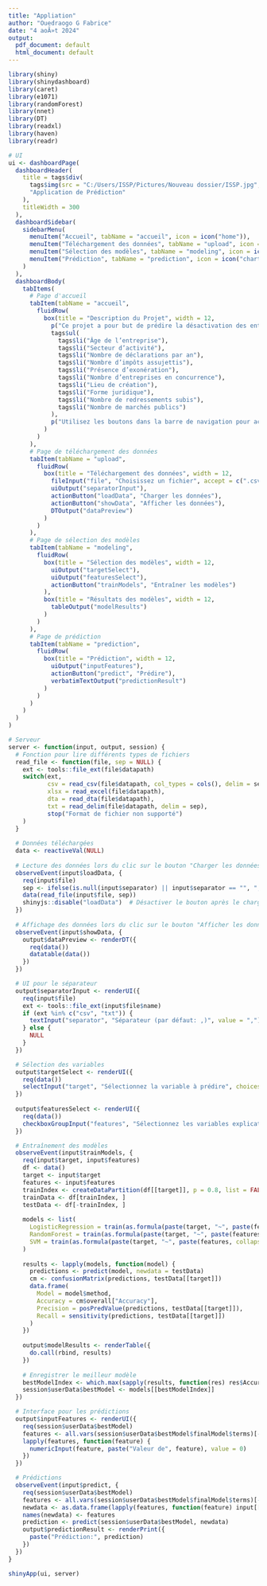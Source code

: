 ---
title: "Appliation"
author: "Ouedraogo G Fabrice"
date: "4 aoÃ»t 2024"
output:
  pdf_document: default
  html_document: default
---

```{r}
library(shiny)
library(shinydashboard)
library(caret)
library(e1071)
library(randomForest)
library(nnet)
library(DT)
library(readxl)
library(haven)
library(readr)

# UI
ui <- dashboardPage(
  dashboardHeader(
    title = tags$div(
      tags$img(src = "C:/Users/ISSP/Pictures/Nouveau dossier/ISSP.jpg", height = "50px", style = "margin-right: 10px;"), # Ajout du logo
      "Application de Prédiction"
    ),
    titleWidth = 300
  ),
  dashboardSidebar(
    sidebarMenu(
      menuItem("Accueil", tabName = "accueil", icon = icon("home")),
      menuItem("Téléchargement des données", tabName = "upload", icon = icon("upload")),
      menuItem("Sélection des modèles", tabName = "modeling", icon = icon("cogs")),
      menuItem("Prédiction", tabName = "prediction", icon = icon("chart-line"))
    )
  ),
  dashboardBody(
    tabItems(
      # Page d'accueil
      tabItem(tabName = "accueil",
        fluidRow(
          box(title = "Description du Projet", width = 12,
            p("Ce projet a pour but de prédire la désactivation des entreprises du fichier de l’identifiant financier unique (IFU). Les variables explicatives incluent :"),
            tags$ul(
              tags$li("Âge de l’entreprise"),
              tags$li("Secteur d’activité"),
              tags$li("Nombre de déclarations par an"),
              tags$li("Nombre d’impôts assujettis"),
              tags$li("Présence d’exonération"),
              tags$li("Nombre d’entreprises en concurrence"),
              tags$li("Lieu de création"),
              tags$li("Forme juridique"),
              tags$li("Nombre de redressements subis"),
              tags$li("Nombre de marchés publics")
            ),
            p("Utilisez les boutons dans la barre de navigation pour accéder aux différentes tâches.")
          )
        )
      ),
      # Page de téléchargement des données
      tabItem(tabName = "upload",
        fluidRow(
          box(title = "Téléchargement des données", width = 12,
            fileInput("file", "Choisissez un fichier", accept = c(".csv", ".xlsx", ".dta", ".txt")),
            uiOutput("separatorInput"),
            actionButton("loadData", "Charger les données"),
            actionButton("showData", "Afficher les données"),
            DTOutput("dataPreview")
          )
        )
      ),
      # Page de sélection des modèles
      tabItem(tabName = "modeling",
        fluidRow(
          box(title = "Sélection des modèles", width = 12,
            uiOutput("targetSelect"),
            uiOutput("featuresSelect"),
            actionButton("trainModels", "Entraîner les modèles")
          ),
          box(title = "Résultats des modèles", width = 12,
            tableOutput("modelResults")
          )
        )
      ),
      # Page de prédiction
      tabItem(tabName = "prediction",
        fluidRow(
          box(title = "Prédiction", width = 12,
            uiOutput("inputFeatures"),
            actionButton("predict", "Prédire"),
            verbatimTextOutput("predictionResult")
          )
        )
      )
    )
  )
)

# Serveur
server <- function(input, output, session) {
  # Fonction pour lire différents types de fichiers
  read_file <- function(file, sep = NULL) {
    ext <- tools::file_ext(file$datapath)
    switch(ext,
           csv = read_csv(file$datapath, col_types = cols(), delim = sep),
           xlsx = read_excel(file$datapath),
           dta = read_dta(file$datapath),
           txt = read_delim(file$datapath, delim = sep),
           stop("Format de fichier non supporté")
    )
  }
  
  # Données téléchargées
  data <- reactiveVal(NULL)
  
  # Lecture des données lors du clic sur le bouton "Charger les données"
  observeEvent(input$loadData, {
    req(input$file)
    sep <- ifelse(is.null(input$separator) || input$separator == "", ",", input$separator)
    data(read_file(input$file, sep))
    shinyjs::disable("loadData")  # Désactiver le bouton après le chargement
  })
  
  # Affichage des données lors du clic sur le bouton "Afficher les données"
  observeEvent(input$showData, {
    output$dataPreview <- renderDT({
      req(data())
      datatable(data())
    })
  })

  # UI pour le séparateur
  output$separatorInput <- renderUI({
    req(input$file)
    ext <- tools::file_ext(input$file$name)
    if (ext %in% c("csv", "txt")) {
      textInput("separator", "Séparateur (par défaut: ,)", value = ",")
    } else {
      NULL
    }
  })

  # Sélection des variables
  output$targetSelect <- renderUI({
    req(data())
    selectInput("target", "Sélectionnez la variable à prédire", choices = names(data()))
  })
  
  output$featuresSelect <- renderUI({
    req(data())
    checkboxGroupInput("features", "Sélectionnez les variables explicatives", choices = setdiff(names(data()), input$target))
  })

  # Entraînement des modèles
  observeEvent(input$trainModels, {
    req(input$target, input$features)
    df <- data()
    target <- input$target
    features <- input$features
    trainIndex <- createDataPartition(df[[target]], p = 0.8, list = FALSE)
    trainData <- df[trainIndex, ]
    testData <- df[-trainIndex, ]
    
    models <- list(
      LogisticRegression = train(as.formula(paste(target, "~", paste(features, collapse = "+"))), data = trainData, method = "glm", family = "binomial"),
      RandomForest = train(as.formula(paste(target, "~", paste(features, collapse = "+"))), data = trainData, method = "rf"),
      SVM = train(as.formula(paste(target, "~", paste(features, collapse = "+"))), data = trainData, method = "svmRadial")
    )
    
    results <- lapply(models, function(model) {
      predictions <- predict(model, newdata = testData)
      cm <- confusionMatrix(predictions, testData[[target]])
      data.frame(
        Model = model$method,
        Accuracy = cm$overall["Accuracy"],
        Precision = posPredValue(predictions, testData[[target]]),
        Recall = sensitivity(predictions, testData[[target]])
      )
    })
    
    output$modelResults <- renderTable({
      do.call(rbind, results)
    })
    
    # Enregistrer le meilleur modèle
    bestModelIndex <- which.max(sapply(results, function(res) res$Accuracy))
    session$userData$bestModel <- models[[bestModelIndex]]
  })

  # Interface pour les prédictions
  output$inputFeatures <- renderUI({
    req(session$userData$bestModel)
    features <- all.vars(session$userData$bestModel$finalModel$terms)[-1]
    lapply(features, function(feature) {
      numericInput(feature, paste("Valeur de", feature), value = 0)
    })
  })

  # Prédictions
  observeEvent(input$predict, {
    req(session$userData$bestModel)
    features <- all.vars(session$userData$bestModel$finalModel$terms)[-1]
    newdata <- as.data.frame(lapply(features, function(feature) input[[feature]]))
    names(newdata) <- features
    prediction <- predict(session$userData$bestModel, newdata)
    output$predictionResult <- renderPrint({
      paste("Prédiction:", prediction)
    })
  })
}

shinyApp(ui, server)


```

